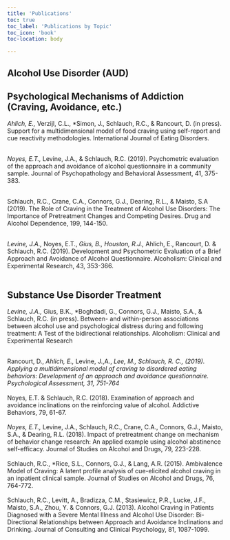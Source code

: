 ```yaml
---
title: 'Publications'
toc: true
toc_label: 'Publications by Topic'
toc_icon: 'book'
toc-location: body

---
```


## Alcohol Use Disorder (AUD)

## Psychological Mechanisms of Addiction (Craving, Avoidance, etc.)

*Ahlich, E., *Verzijl, C.L., *Simon, J., Schlauch, R.C., & Rancourt, D. (in press). Support for a multidimensional model of food craving using self-report and cue reactivity methodologies. International Journal of Eating Disorders.
<br></br>

*Noyes, E.T., *Levine, J.A., & Schlauch, R.C. (2019). Psychometric evaluation of the approach and avoidance of alcohol questionnaire in a community sample. Journal of Psychopathology and Behavioral Assessment, 41, 375-383.
<br></br>

Schlauch, R.C., Crane, C.A., Connors, G.J., Dearing, R.L., & Maisto, S.A (2019). The Role of Craving in the Treatment of Alcohol Use Disorders: The Importance of Pretreatment Changes and Competing Desires. Drug and Alcohol Dependence, 199, 144-150.
<br></br>

*Levine, J.A., *Noyes, E.T., *Gius, B., Houston, R.J., *Ahlich, E., Rancourt, D. & Schlauch, R.C. (2019). Development and Psychometric Evaluation of a Brief Approach and Avoidance of Alcohol Questionnaire. Alcoholism: Clinical and Experimental Research, 43, 353-366.
<br></br>

## Substance Use Disorder Treatment

*Levine, J.A., *Gius, B.K., *Boghdadi, G., Connors, G.J., Maisto, S.A., & Schlauch, R.C. (in press). Between- and within-person associations between alcohol use and psychological distress during and following treatment: A Test of the bidirectional relationships. Alcoholism: Clinical and Experimental Research
<br></br>







Rancourt, D., *Ahlich, E., *Levine, J.,A., *Lee, M., Schlauch, R. C., (2019). Applying a multidimensional model of craving to disordered eating behaviors: Development of an approach and avoidance questionnaire. Psychological Assessment, 31, 751-764
<br></br>
*Noyes, E.T. & Schlauch, R.C. (2018). Examination of approach and avoidance inclinations on the reinforcing value of alcohol. Addictive Behaviors, 79, 61-67.
<br></br>
*Noyes, E.T., *Levine, J.A., Schlauch, R.C., Crane, C.A., Connors, G.J., Maisto, S.A., & Dearing, R.L. (2018). Impact of pretreatment change on mechanism of behavior change research: An applied example using alcohol abstinence self-efficacy. Journal of Studies on Alcohol and Drugs, 79, 223-228.
<br></br>
Schlauch, R.C., *Rice, S.L., Connors, G.J., & Lang, A.R. (2015). Ambivalence Model of Craving: A latent profile analysis of cue-elicited alcohol craving in an inpatient clinical sample. Journal of Studies on Alcohol and Drugs, 76, 764-772.
<br></br>
Schlauch, R.C., Levitt, A., Bradizza, C.M., Stasiewicz, P.R., Lucke, J.F., Maisto, S.A., Zhou, Y. & Connors, G.J. (2013). Alcohol Craving in Patients Diagnosed with a Severe Mental Illness and Alcohol Use Disorder: Bi-Directional Relationships between Approach and Avoidance Inclinations and Drinking. Journal of Consulting and Clinical Psychology, 81, 1087-1099.